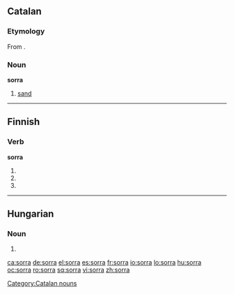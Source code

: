==Catalan==

===Etymology===
From {{etyl|la|ca}} {{term|saburra||sand, grit|lang=la}}.

===Noun===
'''sorra''' {{f}}

# [[sand]]

[[Category:Catalan nouns]]

----

==Finnish==

===Verb===
'''sorra'''

# {{fi-form of|sortaa|type=verb|mood=indicative|tense=present connegative}}
# {{fi-form of|sortaa|type=verb|pr=second-person|pl=singular|mood=imperative|tense=present}}
# {{fi-form of|sortaa|type=verb|pr=second-person|pl=singular|mood=imperative|tense=present connegative}}

----
==Hungarian==
===Noun===
{{hu-noun form}}
# {{hu-inflection of|sor|sub|s}}

[[ca:sorra]]
[[de:sorra]]
[[el:sorra]]
[[es:sorra]]
[[fr:sorra]]
[[io:sorra]]
[[lo:sorra]]
[[hu:sorra]]
[[oc:sorra]]
[[ro:sorra]]
[[sq:sorra]]
[[vi:sorra]]
[[zh:sorra]]